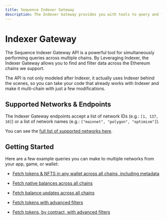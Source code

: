 ```yaml
---
title: Sequence Indexer Gateway
description: The Indexer Gateway provides you with tools to query and filter data across multiple Ethereum networks with ease.
---
```


# Indexer Gateway


The Sequence Indexer Gateway API is a powerful tool for simultaneously
performing queries across multiple chains. By Leveraging Indexer, the Indexer
Gateway allows you to find and filter data across the Ethereum chains we
support.

The API is not only modeled after Indexer, it actually uses Indexer behind the
scenes, so you can take your code that already works with Indexer and make it
multi-chain with just a few modifications.

## Supported Networks & Endpoints

The Indexer Gateway endpoints accept a list of network IDs (e.g.: `[1, 137,
10]`) or a list of network names (e.g.: `["mainnet", "polygon", "optimism"]`).

You can see the [full list of supported networks
here](https://status.sequence.info).

## Getting Started

Here are a few example queries you can make to multiple networks from your
app, game, or wallet:

- [Fetch tokens & NFTS in any wallet across all chains, including
  metadata](/api-references/indexer-gateway/examples/get-token-balances)

- [Fetch native balances across all
  chains](/api-references/indexer-gateway/examples/get-native-token-balances)

- [Fetch balance updates across all
  chains](/api-references/indexer-gateway/examples/get-balance-updates)

- [Fetch tokens with advanced
  filters](/api-references/indexer-gateway/examples/get-token-balances-details)

- [Fetch tokens, by contract, with advanced
  filters](/api-references/indexer-gateway/examples/get-token-balances-by-contract)
